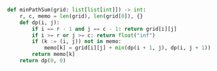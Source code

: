 ```python meta="source=problems/64-minimum-path-sum/top-down.py"
def minPathSum(grid: list[list[int]]) -> int:
    r, c, memo = len(grid), len(grid[0]), {}
    def dp(i, j):
        if i == r - 1 and j == c - 1: return grid[i][j]
        if i >= r or j >= c: return float("inf")
        if (k := (i, j)) not in memo:
            memo[k] = grid[i][j] + min(dp(i + 1, j), dp(i, j + 1))
        return memo[k]
    return dp(0, 0)
```